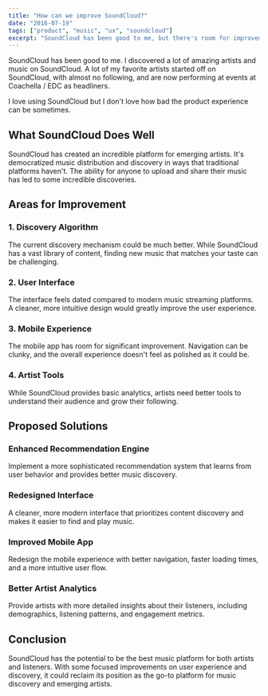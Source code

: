 ```yaml
---
title: "How can we improve SoundCloud?"
date: "2016-07-19"
tags: ["product", "music", "ux", "soundcloud"]
excerpt: "SoundCloud has been good to me, but there's room for improvement. Here's how we can make the product better for artists and listeners."
---
```


SoundCloud has been good to me. I discovered a lot of amazing artists and music on SoundCloud. A lot of my favorite artists started off on SoundCloud, with almost no following, and are now performing at events at Coachella / EDC as headliners. 

I love using SoundCloud but I don't love how bad the product experience can be sometimes.

## What SoundCloud Does Well

SoundCloud has created an incredible platform for emerging artists. It's democratized music distribution and discovery in ways that traditional platforms haven't. The ability for anyone to upload and share their music has led to some incredible discoveries.

## Areas for Improvement

### 1. Discovery Algorithm
The current discovery mechanism could be much better. While SoundCloud has a vast library of content, finding new music that matches your taste can be challenging.

### 2. User Interface
The interface feels dated compared to modern music streaming platforms. A cleaner, more intuitive design would greatly improve the user experience.

### 3. Mobile Experience
The mobile app has room for significant improvement. Navigation can be clunky, and the overall experience doesn't feel as polished as it could be.

### 4. Artist Tools
While SoundCloud provides basic analytics, artists need better tools to understand their audience and grow their following.

## Proposed Solutions

### Enhanced Recommendation Engine
Implement a more sophisticated recommendation system that learns from user behavior and provides better music discovery.

### Redesigned Interface
A cleaner, more modern interface that prioritizes content discovery and makes it easier to find and play music.

### Improved Mobile App
Redesign the mobile experience with better navigation, faster loading times, and a more intuitive user flow.

### Better Artist Analytics
Provide artists with more detailed insights about their listeners, including demographics, listening patterns, and engagement metrics.

## Conclusion

SoundCloud has the potential to be the best music platform for both artists and listeners. With some focused improvements on user experience and discovery, it could reclaim its position as the go-to platform for music discovery and emerging artists. 